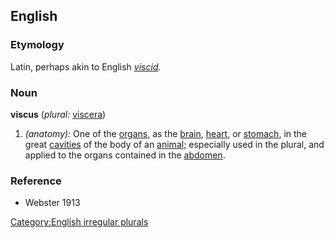 ==English==

===Etymology===
Latin, perhaps akin to English ''[[viscid]].''

===Noun===
'''viscus'''  (''plural:'' [[viscera]])

# ''(anatomy):'' One of the [[organ]]s, as the [[brain]], [[heart]], or [[stomach]], in the great [[cavity|cavities]] of the body of an [[animal]];  especially used in the plural, and applied to the organs contained in the [[abdomen]].

===Reference===
*Webster 1913

[[Category:English irregular plurals]]